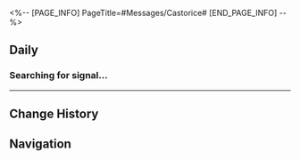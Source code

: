 <%-- [PAGE_INFO]
PageTitle=#Messages/Castorice#
[END_PAGE_INFO] --%>
{{Messages Infobox
|id        = 1407
|image     = Character Castorice Icon.png
|type      = Character
|sender    = Castorice
|signature = Writing as we speak
|faction   = Amphoreus
}}

==Daily==
===Searching for signal...===
{{Messages|text=
:{{DIcon|Warning}} Searching for signal...
:{{DIcon|Warning}} Unstable Signal
:'''Castorice:''' {{MC|f=Miss|m=Mr.}} (Trailblazer), if you are receiving this message, then you must have already departed the nether realm
:'''Castorice:''' I now feel that our farewell was far too rushed
:'''Castorice:''' It was only after you left that I remembered I still had something to tell you
:'''Castorice:''' I crocheted a little doll of you, (Trailblazer), but I didn't manage to finish stuffing it with milk cotton before I left
:'''Castorice:''' I also tried to recreate the Express as a cloth pendant based on your description
:'''Castorice:''' I tucked it inside a photo album. When decorated with dried flowers, it looked truly one of a kind
:'''Castorice:''' [[File:Sticker PPG 22 Castorice 01.png|80px]]
:'''Castorice:''' I had hoped that... when you reach the end of the Flame-Chase and stand witness to the birth of a new world, these items might bring you a trace of warmth
:'''Castorice:''' But in the end, I didn't even manage to give them to you in time
:'''Castorice:''' To ensure the new world's warmth, I will forever remain within this sea of flowers to watch over lost souls.
:'''Castorice:''' And if fate allows us to meet again, remember our promise
:{Choice} Deal
::'''(Trailblazer):''' Deal
:{Choice} When will we meet again?
::'''(Trailblazer):''' When will we meet again?
:{{DIcon|Warning}} Message failed to send.
:{{DIcon|Warning}} The user you're trying to reach is currently out of the service area. Please try again later.
}}
----

==Change History==
{{Change History|3.0}}

==Navigation==
{{Messages Navbox}}